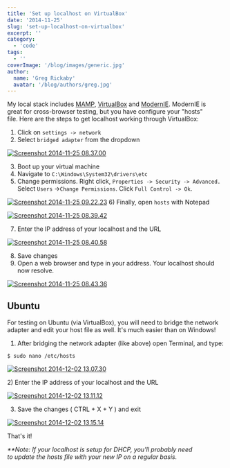 ```yaml
---
title: 'Set up localhost on VirtualBox'
date: '2014-11-25'
slug: 'set-up-localhost-on-virtualbox'
excerpt: ''
category:
  - 'code'
tags:
  - ''
coverImage: '/blog/images/generic.jpg'
author:
  name: 'Greg Rickaby'
  avatar: '/blog/authors/greg.jpg'
---
```


My local stack includes [MAMP](http://www.mamp.info/en/mamp-pro/), [VirtualBox](https://www.virtualbox.org/) and [ModernIE](https://www.modern.ie/). ModernIE is great for cross-browser testing, but you have configure your "hosts" file. Here are the steps to get localhost working through VirtualBox:

1. Click on `settings -> network`
2. Select `bridged adapter` from the dropdown

[![Screenshot 2014-11-25 08.37.00](/blog/images/Screenshot-2014-11-25-08.37.00.png)](https://gregrickaby.com/wp-content/uploads/2014/11/Screenshot-2014-11-25-08.37.00.png)

3. Boot up your virtual machine
4. Navigate to `C:\Windows\System32\drivers\etc`
5. Change permissions. Right click, `Properties -> Security -> Advanced.` Select `Users` ->`Change Permissions`. Click `Full Control -> Ok`.

[![Screenshot 2014-11-25 09.22.23](/blog/images/Screenshot-2014-11-25-09.22.23.png)](https://gregrickaby.com/wp-content/uploads/2014/11/Screenshot-2014-11-25-09.22.23.png) 6) Finally, open `hosts` with Notepad

[![Screenshot 2014-11-25 08.39.42](/blog/images/Screenshot-2014-11-25-08.39.42.png)](https://gregrickaby.com/wp-content/uploads/2014/11/Screenshot-2014-11-25-08.39.42.png)

7. Enter the IP address of your localhost and the URL

[![Screenshot 2014-11-25 08.40.58](/blog/images/Screenshot-2014-11-25-08.40.58.png)](https://gregrickaby.com/wp-content/uploads/2014/11/Screenshot-2014-11-25-08.40.58.png)

8. Save changes
9. Open a web browser and type in your address. Your localhost should now resolve.

[![Screenshot 2014-11-25 08.43.36](/blog/images/Screenshot-2014-11-25-08.43.36.png)](https://gregrickaby.com/wp-content/uploads/2014/11/Screenshot-2014-11-25-08.43.36.png)

## Ubuntu

For testing on Ubuntu (via VirtualBox), you will need to bridge the network adapter and edit your host file as well. It's much easier than on Windows!

1. After bridging the network adapter (like above) open Terminal, and type:

```
$ sudo nano /etc/hosts
```

[![Screenshot 2014-12-02 13.07.30](/blog/images/Screenshot-2014-12-02-13.07.30.png)](https://gregrickaby.com/wp-content/uploads/2014/11/Screenshot-2014-12-02-13.07.30.png)

2) Enter the IP address of your localhost and the URL

[![Screenshot 2014-12-02 13.11.12](/blog/images/Screenshot-2014-12-02-13.11.12.png)](https://gregrickaby.com/wp-content/uploads/2014/11/Screenshot-2014-12-02-13.11.12.png)

3. Save the changes ( CTRL + X + Y ) and exit

[![Screenshot 2014-12-02 13.15.14](/blog/images/Screenshot-2014-12-02-13.15.14.png)](https://gregrickaby.com/wp-content/uploads/2014/11/Screenshot-2014-12-02-13.15.14.png)

That's it!

_\*\*Note: If your localhost is setup for DHCP, you'll probably need to update the hosts file with your new IP on a regular basis._
